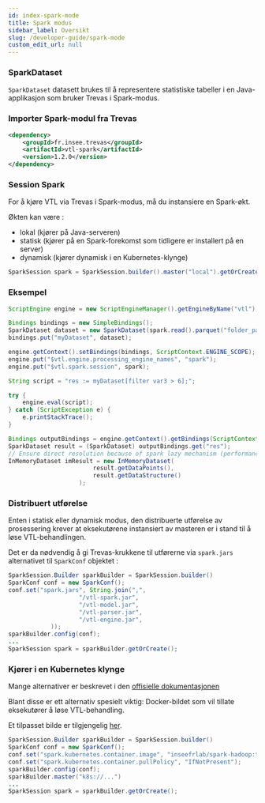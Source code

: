 ```yaml
---
id: index-spark-mode
title: Spark modus
sidebar_label: Oversikt
slug: /developer-guide/spark-mode
custom_edit_url: null
---
```


### SparkDataset

`SparkDataset` datasett brukes til å representere statistiske tabeller i en Java-applikasjon som bruker Trevas i Spark-modus.

### Importer Spark-modul fra Trevas

```xml
<dependency>
    <groupId>fr.insee.trevas</groupId>
    <artifactId>vtl-spark</artifactId>
    <version>1.2.0</version>
</dependency>
```

### Session Spark

For å kjøre VTL via Trevas i Spark-modus, må du instansiere en Spark-økt.

Økten kan være :

- lokal (kjører på Java-serveren)
- statisk (kjører på en Spark-forekomst som tidligere er installert på en server)
- dynamisk (kjører dynamisk i en Kubernetes-klynge)

```java
SparkSession spark = SparkSession.builder().master("local").getOrCreate();
```

### Eksempel

```java
ScriptEngine engine = new ScriptEngineManager().getEngineByName("vtl");

Bindings bindings = new SimpleBindings();
SparkDataset dataset = new SparkDataset(spark.read().parquet("folder_path"));
bindings.put("myDataset", dataset);

engine.getContext().setBindings(bindings, ScriptContext.ENGINE_SCOPE);
engine.put("$vtl.engine.processing_engine_names", "spark");
engine.put("$vtl.spark.session", spark);

String script = "res := myDataset[filter var3 > 6];";

try {
    engine.eval(script);
} catch (ScriptException e) {
    e.printStackTrace();
}

Bindings outputBindings = engine.getContext().getBindings(ScriptContext.ENGINE_SCOPE);
SparkDataset result = (SparkDataset) outputBindings.get("res");
// Ensure direct resolution because of spark lazy mechanism (performance warning!)
InMemoryDataset imResult = new InMemoryDataset(
                        result.getDataPoints(),
                        result.getDataStructure()
                    );
```

### Distribuert utførelse

Enten i statisk eller dynamisk modus, den distribuerte utførelse av prosessering krever at eksekutørene instansiert av masteren er i stand til å løse VTL-behandlingen.

Det er da nødvendig å gi Trevas-krukkene til utførerne via `spark.jars` alternativet til `SparkConf` objektet :

```java
SparkSession.Builder sparkBuilder = SparkSession.builder()
SparkConf conf = new SparkConf();
conf.set("spark.jars", String.join(",",
                    "/vtl-spark.jar",
                    "/vtl-model.jar",
                    "/vtl-parser.jar",
                    "/vtl-engine.jar",
            ));
sparkBuilder.config(conf);
...
SparkSession spark = sparkBuilder.getOrCreate();
```

### Kjører i en Kubernetes klynge

Mange alternativer er beskrevet i den [offisielle dokumentasjonen](https://spark.apache.org/docs/latest/running-on-kubernetes.html#docker-images)

Blant disse er ett alternativ spesielt viktig: Docker-bildet som vil tillate eksekutører å løse VTL-behandling.

Et tilpasset bilde er tilgjengelig [her](https://github.com/InseeFrLab/Trevas-Spark-Hadoop).

```java
SparkSession.Builder sparkBuilder = SparkSession.builder()
SparkConf conf = new SparkConf();
conf.set("spark.kubernetes.container.image", "inseefrlab/spark-hadoop:trevas-0.4.7-spark-3.2.1-hadoop-3.3.1-postgresql-42.3.3-postgis-2021.1.0");
conf.set("spark.kubernetes.container.pullPolicy", "IfNotPresent");
sparkBuilder.config(conf);
sparkBuilder.master("k8s://...")
...
SparkSession spark = sparkBuilder.getOrCreate();
```
